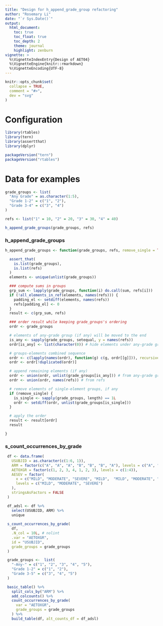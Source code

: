 ```yaml
---
title: "Design for h_append_grade_group refactoring"
author: "Rosemary Li"
date: "`r Sys.Date()`"
output:
  html_document:
    toc: true
    toc_float: true
    toc_depth: 2
    theme: journal
    highlight: zenburn
vignette: >
  %\VignetteIndexEntry{Design of AET04}
  %\VignetteEngine{knitr::rmarkdown}
  %\VignetteEncoding{UTF-8}
---
```


```r
knitr::opts_chunk$set(
  collapse = TRUE,
  comment = "#>",
  dev = "svg"
)
```

Configuration
=============

```r
library(rtables)
library(tern)
library(assertthat)
library(dplyr)

packageVersion("tern")
packageVersion("rtables")
```

Data for examples
=================

```r
grade_groups <- list(
  "Any Grade" = as.character(1:5),
  "Grade 1-2" = c("1", "2"),
  "Grade 3-4" = c("3", "4")
)

refs <- list("1" = 10, "2" = 20, "3" = 30, "4" = 40)

h_append_grade_groups(grade_groups, refs)
```


### h_append_grade_groups

```r
h_append_grade_groups <- function(grade_groups, refs, remove_single = TRUE) {

  assert_that(
    is.list(grade_groups),
    is.list(refs)
  )
  elements <- unique(unlist(grade_groups))

  ### compute sums in groups
  grp_sum <- lapply(grade_groups, function(i) do.call(sum, refs[i]))
  if (!all_elements_in_ref(elements, names(refs))) {
    padding_el <- setdiff(elements, names(refs))
    refs[padding_el] <- 0
  }
  result <- c(grp_sum, refs)

  ### order result while keeping grade_groups's ordering
  ordr <- grade_groups

  # elements of any-grade group (if any) will be moved to the end
  is_any <- sapply(grade_groups, setequal, y = names(refs))
  ordr[is_any] <- list(character(0)) # hide elements under any-grade group

  # groups-elements combined sequence
  ordr <- c(lapply(names(ordr), function(g) c(g, ordr[[g]])), recursive = TRUE, use.names = FALSE)
  ordr <- ordr[!duplicated(ordr)]

  # append remaining elements (if any)
  ordr <- union(ordr, unlist(grade_groups[is_any])) # from any-grade group
  ordr <- union(ordr, names(refs)) # from refs

  # remove elements of single-element groups, if any
  if (remove_single) {
    is_single <- sapply(grade_groups, length) == 1L
    ordr <- setdiff(ordr, unlist(grade_groups[is_single]))
  }

  # apply the order
  result <- result[ordr]
  result

}
```

### s_count_occurrences_by_grade

```r
 df <- data.frame(
   USUBJID = as.character(c(1:6, 1)),
   ARM = factor(c("A", "A", "A", "B", "B", "B", "A"), levels = c("A", "B")),
   AETOXGR = factor(c(1, 2, 3, 4, 1, 2, 3), levels = c(1:4)),
   AESEV = factor(
     x = c("MILD", "MODERATE", "SEVERE", "MILD",  "MILD", "MODERATE", "SEVERE"),
     levels = c("MILD", "MODERATE", "SEVERE")
   ),
   stringsAsFactors = FALSE
 )

 df_adsl <- df %>%
   select(USUBJID, ARM) %>%
   unique
 
 s_count_occurrences_by_grade(
   df,
   .N_col = 10L, # nolint
   .var = "AETOXGR",
   id = "USUBJID",
   grade_groups = grade_groups
 )
```


```r
 grade_groups <-  list(
   "-Any-" = c("1", "2", "3", "4", "5"),
   "Grade 1-2" = c("1", "2"),
   "Grade 3-5" = c("3", "4", "5")
 )

 basic_table() %>%
   split_cols_by("ARM") %>%
   add_colcounts() %>%
   count_occurrences_by_grade(
     var = "AETOXGR",
     grade_groups = grade_groups
   ) %>%
   build_table(df, alt_counts_df = df_adsl)
```

